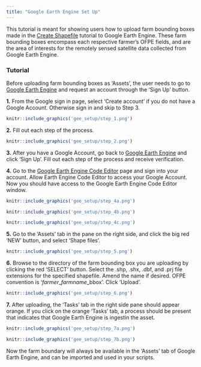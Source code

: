 ```yaml
---
title: "Google Earth Engine Set Up"
---
```

This tutorial is meant for showing users how to upload farm bounding boxes made in the [Create Shapefile](create_shp_qgis.html) tutorial to Google Earth Engine. These farm bounding boxes encompass each respective farmer's OFPE fields, and are the area of interests for the remotely sensed satellite data collected from Google Earth Engine.

### Tutorial
Before uploading farm bounding boxes as 'Assets', the user needs to go to [Google Earth Engine](https://earthengine.google.com/) and request an account through the 'Sign Up' button.

**1.** From the Google sign in page, select 'Create account' if you do not have a Google Account. Otherwise sign in and skip to Step 3.

```r
knitr::include_graphics('gee_setup/step_1.png')
```

**2.** Fill out each step of the process.

```r
knitr::include_graphics('gee_setup/step_2.png')
```

**3.** After you have a Google Account, go back to [Google Earth Engine](https://earthengine.google.com/) and click 'Sign Up'. Fill out each step of the process and receive verification.

**4.** Go to the [Google Earth Engine Code Editor](https://code.earthengine.google.com/) page and sign into your account. Allow Earth Engine Code Editor to access your Google Account. Now you should have access to the Google Earth Engine Code Editor window.

```r
knitr::include_graphics('gee_setup/step_4a.png')
```

```r
knitr::include_graphics('gee_setup/step_4b.png')
```

```r
knitr::include_graphics('gee_setup/step_4c.png')
```


**5.** Go to the 'Assets' tab in the pane on the right side, and click the big red 'NEW' button, and select 'Shape files'. 

```r
knitr::include_graphics('gee_setup/step_5.png')
```


**6.** Browse to the directory of the farm bounding box you are uploading by clicking the red 'SELECT' button. Select the .shp, .shx, .dbf, and .prj file extensions for the specified shapefile. Amend the name if desired. OFPE convention is '*farmer*_*farmname*_bbox'. Click 'Upload'.

```r
knitr::include_graphics('gee_setup/step_6.png')
```

**7.** After uploading, the 'Tasks' tab in the right side pane should appear orange. If you click on the orange 'Tasks' tab, a process should be present that indicates that Google Earth Engine is ingestin the asset.

```r
knitr::include_graphics('gee_setup/step_7a.png')
```

```r
knitr::include_graphics('gee_setup/step_7b.png')
```


Now the farm boundary will always be available in the 'Assets' tab of Google Earth Engine, and can be imported and used in your scripts. 


